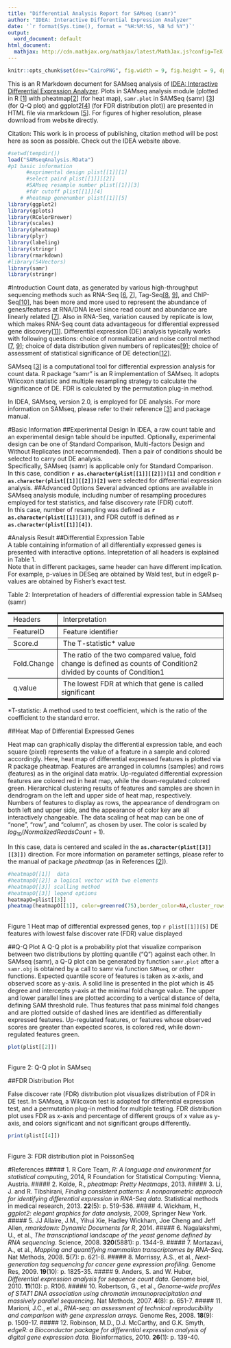 ```yaml
---
title: "Differential Analysis Report for SAMseq (samr)"
author: "IDEA: Interactive Differential Expression Analyzer"
date: '`r format(Sys.time(), format = "%H:%M:%S, %B %d %Y")`'
output:
  word_document: default
html_document:
  mathjax: http://cdn.mathjax.org/mathjax/latest/MathJax.js?config=TeX-AMS-MML_HTMLorMML
---
```

```r
knitr::opts_chunk$set(dev="CairoPNG", fig.width = 9, fig.height = 9, dpi = 72)
```  
  This is an R Markdown document for SAMseq analysis of [IDEA: Interactive Differential Expression Analyzer](http://idea.biocuckoo.org). Plots in SAMseq analysis module (plotted in R [[1](#ref1)] with pheatmap[[2](#ref2)] (for heat map), `samr.plot` in SAMSeq (samr) [[3](#ref3)] (for Q-Q plot) and ggplot2[[4](#ref4)] (for FDR distribution plot)) are presented in HTML file via rmarkdown [[5](#ref5)]. For figures of higher resolution, please download from website directly.   
   
Citation: This work is in process of publishing, citation method will be post here as soon as possible. Check out the IDEA website above.     

```r
#setwd(tempdir())
load("SAMseqAnalysis.RData")
#p1 basic information  
      #exprimental design plist[[1]][1]
      #select paird plist[[1]][[2]]
      #SAMseq resample number plist[[1]][3]
      #fdr cutoff plist[[1]][4]
    # #heatmap genenumber plist[[1]][5]
library(ggplot2)
library(gplots)
library(RColorBrewer)
library(scales)
library(pheatmap)
library(plyr)
library(labeling)
library(stringr)
library(rmarkdown)
#library(S4Vectors)
library(samr)
library(stringr)
```

#Introduction
Count data, as generated by various high-throughput sequencing methods such as RNA-Seq [[6](#ref6), [7](#ref7)], Tag-Seq[[8](#ref8), [9](#ref9)], and ChIP-Seq[[10](#ref10)], has been more and more used to represent the abundance of genes/features at RNA/DNA level since read count and abundance are linearly related [[7](#ref7)]. Also in RNA-Seq, variation caused by replicate is low, which makes RNA-Seq count data advantageous for differential expressed gene discovery[[11](#ref11)]. Differential expression (DE) analysis typically works with following questions: choice of normalization and noise control method [[7](#ref7), [9](#ref9)]; choice of data distribution given numbers of replicates[[9](#ref9)]; choice of assessment of statistical significance of DE detection[[12](#ref12)].   

SAMseq [[3](#ref3)] is a computational tool for differential expression analysis for count data. R package "samr" is an R implementation of SAMseq. It adopts Wilcoxon statistic and multiple resampling strategy to calculate the significance of DE. FDR is calculated by the permutation plug-in method.   

In IDEA, SAMseq, version 2.0, is employed for DE analysis. For more information on SAMseq, please refer to their reference [[3](#ref3)] and package manual.   

#Basic Information
##Experimental Design
In IDEA, a raw count table and an experimental design table should be inputted. Optionally, experimental design can be one of Standard Comparison, Multi-factors Design and Without Replicates (not recommended). Then a pair of conditions should be selected to carry out DE analysis.   
Specifically, SAMseq (samr) is applicable only for Standard Comparison.    
In this case, condition **`r as.character(plist[[1]][[2]])[1]`** and condition **`r as.character(plist[[1]][[2]])[2]`** were selected for differential expression analysis.
##Advanced Options
Several advanced options are available in SAMseq analysis module, including number of resampling procedures employed for test statistics, and false discovery rate (FDR) cutoff.    
In this case, number of resampling was defined as **`r as.character(plist[[1]][3])`**, and FDR cutoff is defined as **`r as.character(plist[[1]][4])`**.   

#Analysis Result
##Differential Expression Table    
A table containing information of all differentially expressed genes is presented with interactive options. Intepretation of all headers is explained in Table 1.    
Note that in different packages, same header can have different implication. For example, p-values in DESeq are obtained by Wald test, but in edgeR p-values are obtained by Fisher's exact test.    

<div align="center">
Table 2: Interpretation of headers of differential expression table in SAMseq (samr)<br/>
<table cellpadding="5" cellspacing="0" border="1" frame=hsides rules=all style="border-color: #000000">
        <tr>
            <td style="border-width: medium thin medium 0">&nbsp;Headers</td>
            <td style="border-width: medium thin medium 0">&nbsp;Interpretation</td>
        </tr>
         <tr>
            <td style="border-width: 0 thin thin 0">&nbsp;FeatureID</td>
            <td style="border-width: 0 thin thin 0">&nbsp;Feature identifier</td>
        </tr>
        <tr>
            <td style="border-width: 0 thin thin 0">&nbsp;Score.d</td>
            <td style="border-width: 0 thin thin 0">&nbsp;The T-statistic* value</td>
        </tr>
        <tr>
            <td style="border-width: 0 thin thin 0">&nbsp;Fold.Change</td>
            <td style="border-width: 0 thin thin 0">&nbsp;The ratio of the two compared value, fold change is defined as counts of Condition2 divided by counts of Condition1</td>
        </tr>
        <tr>
            <td style="border-width: 0 thin medium 0">&nbsp;q.value</td>
            <td style="border-width: 0 thin medium 0">&nbsp;The lowest FDR at which that gene is called significant</td>
        </tr>
</table>
*T-statistic: A method used to test coefficient, which is the ratio of the coefficient to the standard error.
</div>   
   
##Heat Map of Differential Expressed Genes

Heat map can graphically display the differential expression table, and each square (pixel) represents the value of a feature in a sample and colored accordingly. Here, heat map of differential expressed features is plotted via R package pheatmap. Features are arranged in columns (samples) and rows (features) as in the original data matrix. Up-regulated differential expression features are colored red in heat map, while the down-regulated colored green. Hierarchical clustering results of features and samples are shown in dendrogram on the left and upper side of heat map, respectively.    
Numbers of features to display as rows, the appearance of dendrogram on both left and upper side, and the appearance of color key are all interactively changeable. The data scaling of heat map can be one of "none", "row", and "column", as chosen by user. The color is scaled by $log_{10}(Normalized Reads Count + 1)$.    

In this case, data is centered and scaled in the **`as.character(plist[[3]][[3]])`** direction. For more information on parameter settings, please refer to the manual of package *pheatmap* (as in References [[2](#ref2)]).   

<div align="center">
```r
#heatmapO[[1]]  data
#heatmapO[[2]] a logical vector with two elements 
#heatmapO[[3]] scalling method
#heatmapO[[3]] legend options
heatmapO=plist[[3]]
pheatmap(heatmapO[[1]], color=greenred(75),border_color=NA,cluster_rows=heatmapO[[2]][1],cluster_cols= heatmapO[[2]][2],scale=heatmapO[[3]],legend=heatmapO[[4]])
```
<br/>
Figure 1 Heat map of differential expressed genes, top `r plist[[1]][5]` DE features with lowest false discover rate (FDR) value displayed
</div>

##Q-Q Plot
A Q-Q plot is a probability plot that visualize comparison between two distributions by plotting quantile ("Q") against each other. In SAMseq (samr), a Q-Q plot can be generated by function `samr.plot` after a `samr.obj` is obtained by a call to samr via function `SAMseq`, or other functions. Expected quantile score of features is taken as x-axis, and observed score as y-axis. A solid line is presented in the plot which is 45 degree and intercepts y-axis at the minimal fold change value. The upper and lower parallel lines are plotted according to a vertical distance of delta, defining SAM threshold rule. Thus features that pass minimal fold changes and are plotted outside of dashed lines are identified as differentially expressed features. Up-regulated features, or features whose observed scores are greater than expected scores, is colored red, while down-regulated features green.   

<div align="center">
```r
plot(plist[[2]])
```
<br/>
Figure 2: Q-Q plot in SAMseq
</div>

##FDR Distribution Plot

False discover rate (FDR) distribution plot visualizes distribution of FDR in DE test. In SAMseq, a Wilcoxon test is adopted for differential expression test, and a permutation plug-in method for multiple testing. FDR distribution plot uses FDR as x-axis and percentage of different groups of x value as y-axis, and colors significant and not significant groups differently.   

<div align="center">
```r
print(plist[[4]])
```
<br/>
Figure 3: FDR distribution plot in PoissonSeq
</div>
#References
##### <a name="ref1"></a>1.  R Core Team, *R: A language and environment for statistical computing*, 2014, R Foundation for Statistical Computing: Vienna, Austria.
##### <a name="ref2"></a>2.	Kolde, R., *pheatmap: Pretty Heatmaps*, 2013.
##### <a name="ref3"></a>3.	Li, J. and R. Tibshirani, *Finding consistent patterns: A nonparametric approach for identifying differential expression in RNA-Seq data.* Statistical methods in medical research, 2013. **22**(5): p. 519-536.
##### <a name="ref4"></a>4.	Wickham, H., *ggplot2: elegant graphics for data analysis*, 2009, Springer New York.
##### <a name="ref5"></a>5.	JJ Allaire, J.M., Yihui Xie, Hadley Wickham, Joe Cheng and Jeff Allen, *rmarkdown: Dynamic Documents for R*, 2014.
##### <a name="ref6"></a>6.	Nagalakshmi, U., et al., *The transcriptional landscape of the yeast genome defined by RNA sequencing*. Science, 2008. **320**(5881): p. 1344-9.
##### <a name="ref7"></a>7.	Mortazavi, A., et al., *Mapping and quantifying mammalian transcriptomes by RNA-Seq.* Nat Methods, 2008. **5**(7): p. 621-8.
##### <a name="ref8"></a>8.	Morrissy, A.S., et al., *Next-generation tag sequencing for cancer gene expression profiling.* Genome Res, 2009. **19**(10): p. 1825-35.
##### <a name="ref9"></a>9.	Anders, S. and W. Huber, *Differential expression analysis for sequence count data.* Genome biol, 2010. **11**(10): p. R106.
##### <a name="ref10"></a>10.	Robertson, G., et al., *Genome-wide profiles of STAT1 DNA association using chromatin immunoprecipitation and massively parallel sequencing.* Nat Methods, 2007. **4**(8): p. 651-7.
##### <a name="ref11"></a>11.	Marioni, J.C., et al., *RNA-seq: an assessment of technical reproducibility and comparison with gene expression arrays.* Genome Res, 2008. **18**(9): p. 1509-17.
##### <a name="ref12"></a>12.	Robinson, M.D., D.J. McCarthy, and G.K. Smyth, *edgeR: a Bioconductor package for differential expression analysis of digital gene expression data.* Bioinformatics, 2010. **26**(1): p. 139-40.
